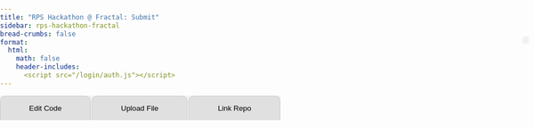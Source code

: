 ```yaml
---
title: "RPS Hackathon @ Fractal: Submit"
sidebar: rps-hackathon-fractal
bread-crumbs: false
format:
  html:
    math: false
    header-includes:
      <script src="/login/auth.js"></script>
---
```

<style>
    body { font-family: Arial, sans-serif; margin: 0; padding: 0; }
    #user-bar {
        position: absolute;
        top: 70px;
        right: 10px;
        display: inline-flex;
        align-items: center;
        background-color: #f1f1f1;
        padding: 5px 5px;
        border-radius: 20px;
        box-shadow: 0 2px 4px rgba(0,0,0,0.1);
    }
    #user-bar img {
        width: 30px;
        height: 30px;
        border-radius: 50%;
        margin-right: 10px;
    }
    #user-bar span {
        margin-right: 10px;
    }
    .dropdown {
        position: relative;
        display: inline-block;
    }
    .dropdown-content {
        display: none;
        position: absolute;
        right: 0;
        background-color: #f9f9f9;
        min-width: 120px;
        box-shadow: 0 8px 16px rgba(0,0,0,0.2);
        z-index: 1;
        border-radius: 4px;
    }
    .dropdown:hover .dropdown-content { display: block; }
    .dropdown-content a {
        color: black;
        padding: 12px 16px;
        text-decoration: none;
        display: block;
    }
    .dropdown-content a:hover { background-color: #f1f1f1; border-radius: 4px; }
    
    button.submit {
        padding: 8px 16px;
        margin-bottom: 10px;
        font-size: 14px;
        background-color: #4CAF50;
        color: white;
        border: none;
        border-radius: 5px;
        cursor: pointer;
    }
    
    .tab {
        overflow: hidden;
        background-color: #f0f0f0;
        display: flex;
    }
    .tab button {
        background-color: #e0e0e0;
        border: none;
        outline: none;
        cursor: pointer;
        padding: 14px 16px;
        transition: 0.3s;
        flex-grow: 1;
        border-radius: 10px 10px 0 0;
        margin-right: 2px;
        border: 1px solid #ccc;
        border-bottom: none;
    }
    .tab button:last-child {
        margin-right: 0;
    }
    .tab button:hover {
        background-color: #ddd;
    }
    .tab button.active {
        background-color: #fff;
    }
    .tabcontent {
        display: none;
        padding: 10px;
        background-color: #fff;
        border: 1px solid #ccc;
        border-top: none;
        border-radius: 0 0 10px 10px;
    }
    
    .interactive-python-container * {
        margin: 0;
        padding: 0;
        box-sizing: border-box;
        font-size: 1em;
    }
    .interactive-python-container {
        font-family: Arial, sans-serif;
        max-width: 800px;
        padding: 10px;
        background-color: #f0f0f0;
        border-radius: 5px;
    }
    .interactive-python-container h1 {
        font-size: 1.5em;
        margin-bottom: 15px;
    }
    .code-scroll-container {
        overflow-x: auto;
        background-color: #f0f0f0;
        border-radius: 5px;
    }
    .code-container {
        font-family: SFMono-Regular, Menlo, Monaco, Consolas, "Liberation Mono", "Courier New", monospace;
        font-size: 14px;
        line-height: 1.5;
        white-space: nowrap;
        min-width: 100%;
    }
    .code-line {
        display: flex;
        align-items: flex-start;
    }
    .editable {
        flex-grow: 1;
        font-family: inherit;
        font-size: inherit;
        background-color: #fff;
        border: 1px solid #ccc;
        padding: 1px 5px;
        margin: 1px 0;
        resize: none;
        overflow: hidden;
        line-height: inherit;
        height: 1.5em;
    }
    .interactive-python-container button:hover {
        background-color: #45a049;
    }
    pre {
        margin: 0 !important;
        padding: 0 !important;
        background-color: transparent !important;
        display: inline;
    }
    code {
        white-space: pre !important;
    }
    .hljs {
        background: transparent;
        padding: 0;
    }
</style>

<div id="user-bar"></div>

<div class="tab">
<button class="tablinks" onclick="openTab(event, 'Edit Code')" id="defaultOpen">Edit Code</button>
<button class="tablinks" onclick="openTab(event, 'Upload File')">Upload File</button>
<button class="tablinks" onclick="openTab(event, 'Link Repo')">Link Repo</button>
</div>

<div id="Edit Code" class="tabcontent">
<button class="submit" onclick="submitCode()">Submit</button>
<div class="interactive-python-container">
<div class="code-scroll-container">
<div class="code-container">
<div class="code-line"><pre><code class="language-python">from skeleton.actions import RockAction, PaperAction, ScissorsAction
from skeleton.bot import Bot
from skeleton.runner import parse_args, run_bot

</code></pre></div><div class="code-line"><textarea class="editable" id="imports" indent=0>
import random</textarea></div><div class="code-line"><pre><code class="language-python">
class Player(Bot):
</code></pre></div><div class="code-line"><pre><code class="language-python">    </code></pre><textarea class="editable" id="classlevel" indent=4>

</textarea></div><div class="code-line"><pre><code class="language-python">
    def __init__(self):</code></pre></div>
<div class="code-line"><pre><code class="language-python">        </code></pre><textarea class="editable" id="init" indent=8># Called when a new matchup starts. Called exactly once.

self.my_profit = 0
self.history = []</textarea></div>
<div class="code-line"><pre><code class="language-python">
    def handle_results(self, *, my_action, their_action, my_payoff, match_clock):</code></pre></div>
<div class="code-line"><pre><code class="language-python">        </code></pre><textarea class="editable" id="handle_results" indent=8># Called after a round. Called NUM_ROUNDS times.

self.history.append((my_action, their_action))
self.my_profit += my_payoff</textarea></div>
<div class="code-line"><pre><code class="language-python">
    def get_action(self, *, match_clock):</code></pre></div>
<div class="code-line"><pre><code class="language-python">        </code></pre><textarea class="editable" id="get_action" indent=8># Where the magic happens.
# Called when the engine needs an action from your bot, NUM_ROUNDS times in total.
#
# Should return a RockAction(), PaperAction(), or ScissorsAction().

return random.choice([RockAction(), PaperAction(), ScissorsAction()])</textarea></div>
<div class="code-line"><pre><code class="language-python">
if __name__ == '__main__':
    run_bot(Player(), parse_args())</code></pre></div>
</div>
</div>
</div>
</div>

<div id="Upload File" class="tabcontent">
<form id="uploadForm" enctype="multipart/form-data">
<div style="margin-bottom:5px"><input type="file" id="file" name="file" accept=".py" required></div>
<button type="submit" class="submit">Upload File</button><span id="uploadStatus"></span>
</form>

---

The file you upload should be a python file that begins:
<div class="interactive-python-container"><pre>from skeleton.actions import RockAction, PaperAction, ScissorsAction
from skeleton.bot import Bot
from skeleton.runner import parse_args, run_bot</pre></div>

and eventually calls `run_bot()` on an instance of a bot of a class that extends `Bot`, together with `parse_args()`, like so:
<div class="interactive-python-container"><pre>class Player(Bot):
    def __init__(self):
        ...
    
    def handle_results(self, *, my_action, their_action, my_payoff, match_clock):
        ...
    
    def get_action(self, *, match_clock):
        ...

if __name__ == '__main__':
    run_bot(Player(), parse_args())</pre></div>
</div>

<div id="Link Repo" class="tabcontent">
<p>Coming soon! Ask if you'd like to use this to upload multiple files or something else that doesn't fit into a `player.py` file.</p>
</div>

<script src="https://cdnjs.cloudflare.com/ajax/libs/prism/1.24.1/components/prism-core.min.js"></script>
<script src="https://cdnjs.cloudflare.com/ajax/libs/prism/1.24.1/plugins/autoloader/prism-autoloader.min.js"></script>

<script>
    function openTab(evt, tabName) {
        var i, tabcontent, tablinks;
        tabcontent = document.getElementsByClassName("tabcontent");
        for (i = 0; i < tabcontent.length; i++) {
            tabcontent[i].style.display = "none";
        }
        tablinks = document.getElementsByClassName("tablinks");
        for (i = 0; i < tablinks.length; i++) {
            tablinks[i].className = tablinks[i].className.replace(" active", "");
        }
        document.getElementById(tabName).style.display = "block";
        evt.currentTarget.className += " active";
    }

    // Get the element with id="defaultOpen" and click on it
    document.getElementById("defaultOpen").click();
</script>

<script>
    function adjustTextareaHeight(textarea) {
        textarea.style.height = '1.5em';
        textarea.style.height = (textarea.scrollHeight) + 'px';
    }

    document.querySelectorAll('.editable').forEach(textarea => {
        adjustTextareaHeight(textarea);
        ['input', 'keyup'].forEach(event => {
            textarea.addEventListener(event, function() {
                adjustTextareaHeight(this);
            });
        });
    });

    Prism.highlightAll();

    function submitCode() {
        const editableFields = document.querySelectorAll('.interactive-python-container .editable');
        const username = localStorage.getItem('github_username') || 'unknown';
        const token = localStorage.getItem('github_oauth_token') || 'unknown';
        
        const data = {
            'username': username,
            'token': token,
            'snippets': {}
        };
        
        editableFields.forEach((field) => {
            data['snippets'][field.id] = {
                'contents': field.value,
                'indent': parseInt(field.getAttribute('indent'))
            };
        });
    
        fetch('https://staff-dev1.poker.camp:8443/submit-rps-hackathon-20240908', {
            method: 'POST',
            headers: {
                'Content-Type': 'application/json',
            },
            body: JSON.stringify(data),
        })
        .then(response => {
            if (!response.ok) {
                throw new Error(`HTTP error! status: ${response.status}`);
            }
            return response.json();
        })
        .then(data => {
            console.log('Success:', data);
            alert('Code submitted successfully!');
        })
        .catch((error) => {
            console.error('Error:', error);
            alert('Error submitting code. Please try again.');
        });
    }
</script>

<script>
document.getElementById('uploadForm').addEventListener('submit', function(e) {
    e.preventDefault();
    
    const formData = new FormData();
    const fileField = document.querySelector('input[type="file"]');
    const username = localStorage.getItem('github_username') || 'unknown';
    const token = localStorage.getItem('github_oauth_token') || 'unknown';
    
    formData.append('file', fileField.files[0]);
    formData.append('username', username);
    formData.append('token', token);

    fetch('https://staff-dev1.poker.camp:8443/upload-rps-hackathon-20240908', {
        method: 'POST',
        body: formData
    })
    .then(response => {
        if (!response.ok) {
            throw new Error(`HTTP error! status: ${response.status}`);
        }
        return response.json();
    })
    .then(result => {
        document.getElementById('uploadStatus').textContent = 'Success: ' + result.message;
        console.log('Success:', result);
    })
    .catch(error => {
        document.getElementById('uploadStatus').textContent = 'Error: ' + error.message;
        console.error('Error:', error);
    });
});
</script>
